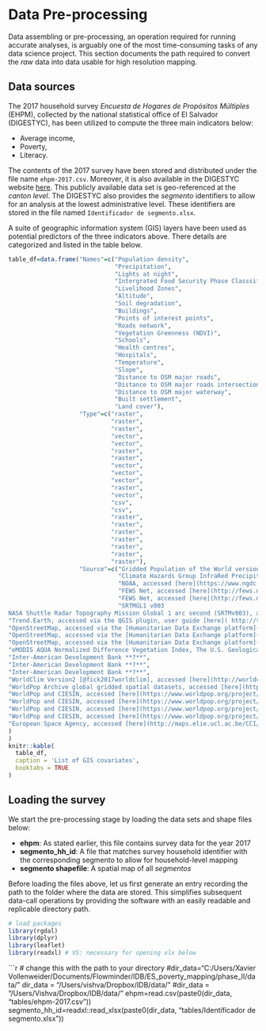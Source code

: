 # Data Pre-processing {#data}

Data assembling or pre-processing, an operation required for running accurate analyses, is arguably one of the most time-consuming tasks of any data science project. This section documents the path required to convert the *raw* data into data usable for high resolution mapping.                                                                                                                                                                                                                                            

## Data sources {#sources}
The 2017 household survey *Encuesta de Hogares de Propósitos Múltiples* (EHPM), collected by the national statistical office of El Salvador (DIGESTYC), has been utilized to compute the three main indicators below:

* Average income, 
* Poverty, 
* Literacy. 

The contents of the 2017 survey have been stored and distributed under the file name `ehpm-2017.csv`. Moreover, it is also available in the DIGESTYC website [here](). This publicly available data set is geo-referenced at the *canton level*. The DIGESTYC also provides the *segmento* identifiers to allow for an analysis at the lowest administrative level. These identifiers are stored in the file named `Identificador de segmento.xlsx`.

A suite of geographic information system (GIS) layers have been used as potential predictors of the three indicators above. There details are categorized and listed in the table below.
```r
table_df=data.frame("Names"=c("Population density",
                              "Precipitation",
                              "Lights at night",
                              "Intergrated Food Security Phase Classsification",
                              "Livelihood Zones",
                              "Altitude",
                              "Soil degradation",
                              "Buildings",
                              "Points of interest points",
                              "Roads network",
                              "Vegetation Greenness (NDVI)",
                              "Schools",
                              "Health centres",
                              "Hospitals",
                              "Temperature",
                              "Slope",
                              "Distance to OSM major roads",
                              "Distance to OSM major roads intersections",
                              "Distance to OSM major waterway",
                              "Built settlement",
                              "Land cover"),
                    "Type"=c("raster",
                             "raster",
                             "raster",
                             "vector",
                             "vector",
                             "raster",
                             "raster",
                             "vector",
                             "vector",
                             "vector",
                             "raster",
                             "vector",
                             "csv",
                             "csv",
                             "raster",
                             "raster",
                             "raster",
                             "raster",
                             "raster",
                             "raster",
                             "raster"),
                    "Source"=c("Gridded Population of the World version 4, accessed [here](http://sedac.ciesin.columbia.edu/data/collection/gpw-v4)",
                               "Climate Hazards Group InfraRed Precipitation with Station data (CHIRPS), accessed [here](http://chg.geog.ucsb.edu/data/chirps/index.html) and see [here](ftp://ftp.chg.ucsb.edu/pub/org/chg/products/CHIRPS-2.0/global_annual/netcdf/) for a FTP download",
                               "NOAA, accessed [here](https://www.ngdc.noaa.gov/eog/viirs/download_dnb_composites.html#NTL_2015)",
                               "FEWS Net, accessed [here](http://fews.net/fews-data/333)",
                               "FEWS Net, accessed [here](http://fews.net/central-america-and-caribbean/el-salvador/livelihood-zone-map/september-2010)",
                               "SRTMGL1 v003
NASA Shuttle Radar Topography Mission Global 1 arc second (SRTMv003), accessed via the [Global data explorer](https://gdex.cr.usgs.gov/gdex/), from NASA, details on SRTMv003   [here](https://lpdaac.usgs.gov/products/srtmgl1v003/)",
"Trend.Earth, accessed via the QGIS plugin, user guide [here]( http://trends.earth/docs/en)",
"OpenStreetMap, accessed via the [Humanitarian Data Exchange platform](https://data.humdata.org) on the 02.02.2019. See [here](https://wiki.openstreetmap.org/wiki/Map_Features#Amenity)",
"OpenStreetMap, accessed via the [Humanitarian Data Exchange platform](https://data.humdata.org) on the 02.02.2019. See [here](https://wiki.openstreetmap.org/wiki/Map_Features#Amenity)",
"OpenStreetMap, accessed via the [Humanitarian Data Exchange platform](https://data.humdata.org) on the 02.02.2019. See [here](https://wiki.openstreetmap.org/wiki/Map_Features#Amenity)",
"eMODIS AQUA Normalized Difference Vegetation Index, The U.S. Geological Survey (USGS) Earth Resources Observation and Science (EROS) Center, accessed [here](https://earlywarning.usgs.gov/fews/datadownloads/East%20Africa/eMODIS%20NDVI%20C6)",
"Inter-American Development Bank **?**",
"Inter-American Development Bank **?**",
"Inter-American Development Bank **?**",
"WorldClim Version2 [@fick2017worldclim], accessed [here](http://worldclim.org/version2)",
"WorldPop Archive global gridded spatial datasets, accessed [here](https://doi.org/10.7910/DVN/VKAYE8) [@VKAYE8_2016]",
"WorldPop and CIESIN, accessed [here](https://www.worldpop.org/project/categories?id=14) [@WP2018cov]",
"WorldPop and CIESIN, accessed [here](https://www.worldpop.org/project/categories?id=14) [@WP2018cov]",
"WorldPop and CIESIN, accessed [here](https://www.worldpop.org/project/categories?id=14) [@WP2018cov]",
"WorldPop and CIESIN, accessed [here](https://www.worldpop.org/project/categories?id=15) [@WP2018cov]",
"European Space Agency, accessed [here](http://maps.elie.ucl.ac.be/CCI/viewer/download.php) [@defourny2017cci]"
)
)
knitr::kable(
  table_df,
  caption = 'List of GIS covariates',
  booktabs = TRUE
)
```

## Loading the survey
We start the pre-processing stage by loading the data sets and shape files below:

* **ehpm**: As stated earlier, this file contains survey data for the year 2017
* **segmento_hh_id**: A file that matches survey household identifier with the corresponding segmento to allow for household-level mapping
* **segmento shapefile**: A spatial map of all *segmentos* 


Before loading the files above, let us first generate an entry recording the path to the folder where the data are stored. This simplifies subsequent data-call operations by providing the software with an easily readable and replicable directory path.  

```r
# load packages
library(rgdal)
library(dplyr)
library(leaflet)
library(readxl) # VS: necessary for opening xlx below
```

```r
# change this with the path to your directory
#dir_data="C:/Users/Xavier Vollenweider/Documents/Flowminder/IDB/ES_poverty_mapping/phase_II/data/"
dir_data = "/Users/vishva/Dropbox/IDB/data/"
#dir_data = "/Users/Vishva/Dropbox/IDB/data/"
ehpm=read.csv(paste0(dir_data,
                     "tables/ehpm-2017.csv")) 
segmento_hh_id=readxl::read_xlsx(paste0(dir_data,
                                        "tables/Identificador de segmento.xlsx"))